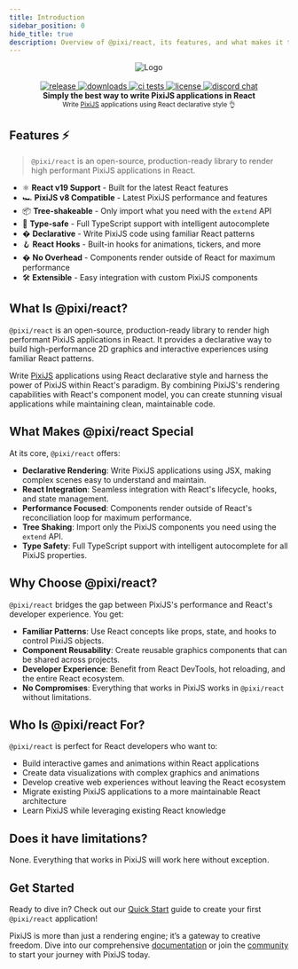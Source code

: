 ```yaml
---
title: Introduction
sidebar_position: 0
hide_title: true
description: Overview of @pixi/react, its features, and what makes it the best way to write PixiJS applications in React.
---
```


<div align="center" style={{ paddingTop: '20px' }}>
   <img src="/img/logo-main.svg" alt="Logo" width={'100%'} style={{ maxHeight: 150 }} />
</div>
<br />
<div
  align="center"
  style={{ display: 'flex', flexDirection: 'row', alignItems: 'center', justifyContent: 'center', gap: 8 }}
>
  <a href="https://github.com/pixijs/pixi-react/releases">
    <img src="https://img.shields.io/github/v/release/pixijs/pixi-react" alt="release" />
  </a>
  <a href="https://npmjs.com/package/@pixi/react">
    <img src="https://img.shields.io/npm/dm/@pixi/react" alt="downloads" />
  </a>
  <a href="https://github.com/pixijs/pixi-react/actions">
    <img src="https://img.shields.io/circleci/project/github/pixijs/pixi-react/master.svg" alt="ci tests" />
  </a>
  <a href="https://github.com/pixijs/pixi-react/blob/main/LICENSE">
    <img src="https://img.shields.io/badge/license-MIT-green.svg" alt="license" />
  </a>
  <a href="https://discord.gg/QrnxmQUPGV">
    <img src="https://img.shields.io/badge/chat-discord-blue?style=flat&logo=discord" alt="discord chat" />
  </a>
</div>

<div align="center" style={{ marginTop: '20px' }}>
  <strong>Simply the best way to write PixiJS applications in React</strong>
  <br />
  <sub>
    Write <a href="http://www.pixijs.com/">PixiJS</a> applications using React declarative style 👌
  </sub>
</div>

## Features ⚡️

> `@pixi/react` is an open-source, production-ready library to render high performant PixiJS applications in React.

- ⚛️ **React v19 Support** - Built for the latest React features
- 🏎️ **PixiJS v8 Compatible** - Latest PixiJS performance and features
- 📦 **Tree-shakeable** - Only import what you need with the `extend` API
- 🎯 **Type-safe** - Full TypeScript support with intelligent autocomplete
- � **Declarative** - Write PixiJS code using familiar React patterns
- 🪝 **React Hooks** - Built-in hooks for animations, tickers, and more
- � **No Overhead** - Components render outside of React for maximum performance
- 🛠️ **Extensible** - Easy integration with custom PixiJS components

## What Is @pixi/react?

`@pixi/react` is an open-source, production-ready library to render high performant PixiJS applications in React. It provides a declarative way to build high-performance 2D graphics and interactive experiences using familiar React patterns.

Write [PixiJS](http://www.pixijs.com/) applications using React declarative style and harness the power of PixiJS within React's paradigm. By combining PixiJS's rendering capabilities with React's component model, you can create stunning visual applications while maintaining clean, maintainable code.

## What Makes @pixi/react Special

At its core, `@pixi/react` offers:

- **Declarative Rendering**: Write PixiJS applications using JSX, making complex scenes easy to understand and maintain.
- **React Integration**: Seamless integration with React's lifecycle, hooks, and state management.
- **Performance Focused**: Components render outside of React's reconciliation loop for maximum performance.
- **Tree Shaking**: Import only the PixiJS components you need using the `extend` API.
- **Type Safety**: Full TypeScript support with intelligent autocomplete for all PixiJS properties.

## Why Choose @pixi/react?

`@pixi/react` bridges the gap between PixiJS's performance and React's developer experience. You get:

- **Familiar Patterns**: Use React concepts like props, state, and hooks to control PixiJS objects.
- **Component Reusability**: Create reusable graphics components that can be shared across projects.
- **Developer Experience**: Benefit from React DevTools, hot reloading, and the entire React ecosystem.
- **No Compromises**: Everything that works in PixiJS works in `@pixi/react` without limitations.

## Who Is @pixi/react For?

`@pixi/react` is perfect for React developers who want to:

- Build interactive games and animations within React applications
- Create data visualizations with complex graphics and animations
- Develop creative web experiences without leaving the React ecosystem
- Migrate existing PixiJS applications to a more maintainable React architecture
- Learn PixiJS while leveraging existing React knowledge

## Does it have limitations?

None. Everything that works in PixiJS will work here without exception.

## Get Started

Ready to dive in? Check out our [Quick Start](/getting-started/quick-start) guide to create your first `@pixi/react` application!

PixiJS is more than just a rendering engine; it’s a gateway to creative freedom. Dive into our comprehensive [documentation](./quick-start.mdx) or join the [community](https://discord.gg/CPTjeb28nH) to start your journey with PixiJS today.
